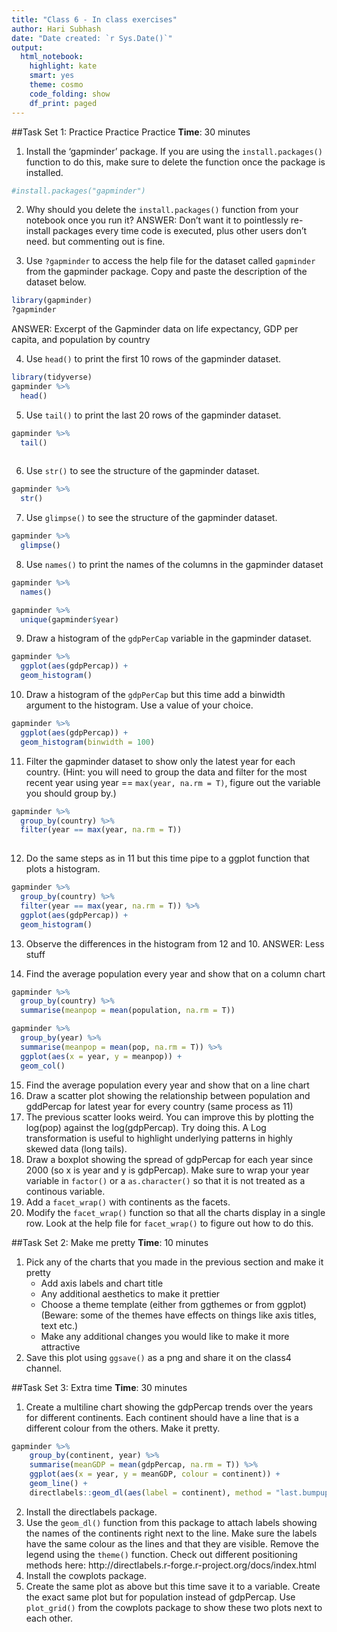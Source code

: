 ```yaml
---
title: "Class 6 - In class exercises"
author: Hari Subhash
date: "Date created: `r Sys.Date()`"
output:
  html_notebook:
    highlight: kate
    smart: yes
    theme: cosmo
    code_folding: show
    df_print: paged
---
```


##Task Set 1: Practice Practice Practice
**Time**: 30 minutes

1. Install the 'gapminder' package. If you are using the `install.packages()` function to do this, make sure to delete the function once the package is installed.
```r
#install.packages("gapminder")
```


2. Why should you delete the `install.packages()` function from your notebook once you run it?
    ANSWER: Don't want it to pointlessly re-install packages every time code is executed, plus other users don't need. but commenting out is fine.

3. Use `?gapminder` to access the help file for the dataset called `gapminder` from the gapminder package. Copy and paste the description of the dataset below.

```r
library(gapminder)
?gapminder

```
ANSWER: Excerpt of the Gapminder data on life expectancy, GDP per capita, and population by country


4. Use `head()` to print the first 10 rows of the gapminder dataset.

```r
library(tidyverse)
gapminder %>%
  head()
```


5. Use `tail()` to print the last 20 rows of the gapminder dataset.

```r
gapminder %>%
  tail()
  
```


6. Use `str()` to see the structure of the gapminder dataset.


```r
gapminder %>% 
  str()
```


7. Use `glimpse()` to see the structure of the gapminder dataset.

```r
gapminder %>% 
  glimpse()
```


8. Use `names()` to print the names of the columns in the gapminder dataset

```r
gapminder %>% 
  names()

```

```r
gapminder %>%
  unique(gapminder$year)
```


9. Draw a histogram of the `gdpPerCap` variable in the gapminder dataset.

```r
gapminder %>% 
  ggplot(aes(gdpPercap)) +
  geom_histogram()
```


10. Draw a histogram of the `gdpPerCap` but this time add a binwidth argument to the histogram. Use a value of your choice.

```r
gapminder %>% 
  ggplot(aes(gdpPercap)) +
  geom_histogram(binwidth = 100)
```


11. Filter the gapminder dataset to show only the latest year for each country. (Hint: you will need to group the data and filter for the most recent year using year == `max(year, na.rm = T)`, figure out the variable you should group by.)

```r
gapminder %>% 
  group_by(country) %>% 
  filter(year == max(year, na.rm = T))
  
```


12. Do the same steps as in 11 but this time pipe to a ggplot function that plots a histogram.

```r
gapminder %>% 
  group_by(country) %>% 
  filter(year == max(year, na.rm = T)) %>% 
  ggplot(aes(gdpPercap)) +
  geom_histogram()

```


13. Observe the differences in the histogram from 12 and 10.
  ANSWER: Less stuff

14. Find the average population every year and show that on a column chart
```r
gapminder %>% 
  group_by(country) %>% 
  summarise(meanpop = mean(population, na.rm = T))
```
    
    
```r
gapminder %>% 
  group_by(year) %>% 
  summarise(meanpop = mean(pop, na.rm = T)) %>% 
  ggplot(aes(x = year, y = meanpop)) +
  geom_col()

```
    
    

15. Find the average population every year and show that on a line chart
16. Draw a scatter plot showing the relationship between population and gddPercap for latest year for every country (same process as 11)
17. The previous scatter looks weird. You can improve this by plotting the log(pop) against the log(gdpPercap). Try doing this. A Log transformation is useful to highlight underlying patterns in highly skewed data (long tails). 
18. Draw a boxplot showing the spread of gdpPercap for each year since 2000 (so x is year and y is gdpPercap). Make sure to wrap your year variable in `factor()` or a `as.character()` so that it is not treated as a continous variable.
19. Add a `facet_wrap()` with continents as the facets.
20. Modify the `facet_wrap()` function so that all the charts display in a single row. Look at the help file for `facet_wrap()` to figure out how to do this.

##Task Set 2: Make me pretty
**Time**: 10 minutes

1. Pick any of the charts that you made in the previous section and make it pretty
    + Add axis labels and chart title
    + Any additional aesthetics to make it prettier
    + Choose a theme template (either from ggthemes or from ggplot) (Beware: some of the themes have effects on things like axis titles, text etc.)
    + Make any additional changes you would like to make it more attractive
2. Save this plot using `ggsave()` as a png and share it on the class4 channel.


##Task Set 3: Extra time
**Time**: 30 minutes

1. Create a multiline chart showing the gdpPercap trends over the years for different continents.  Each continent should have a line that is a different colour from the others. Make it pretty.

```r
gapminder %>% 
    group_by(continent, year) %>% 
    summarise(meanGDP = mean(gdpPercap, na.rm = T)) %>% 
    ggplot(aes(x = year, y = meanGDP, colour = continent)) +
    geom_line() +
    directlabels::geom_dl(aes(label = continent), method = "last.bumpup")
```

2. Install the directlabels package.
3. Use the `geom_dl()` function from this package to attach labels showing the names of the continents right next to the line. Make sure the labels have the same colour as the lines and that they are visible. Remove the legend using the `theme()` function. Check out different positioning methods here: http://directlabels.r-forge.r-project.org/docs/index.html
4. Install the cowplots package.
5. Create the same plot as above but this time save it to a variable. Create the exact same plot but for population instead of gdpPercap. Use `plot_grid()` from the cowplots package to show these two plots next to each other. 


